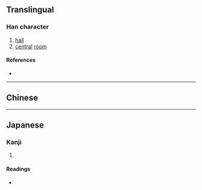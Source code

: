 {{also|廳}}
{{character info}}
==Translingual==

===Han character===
{{Han char|rn=53|rad=广|as=17|sn=20|four=|canj=ISJP|ids=⿸广聴}}

# [[hall]]
# [[central]] [[room]]

====References====
* {{Han ref|kx=0352.171|dkj=09552|hdz=20908.061|uh=5EF0|ud=24304}}

----

==Chinese==
{{zh-see|廳|v}}

----

==Japanese==

===Kanji===
{{ja-kanji|grade=|rs=广17}}

# {{rfdef|ja|sort=广17}}

====Readings====
* {{ja-readings|on=[[ちょう]] (chō), [[てい]] (tei)|kun=[[やくしょ]] (yakusho), [[いえ]] (ie)}}